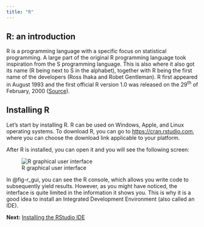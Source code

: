 ```yaml
---
title: "R"
---
```


## R: an introduction

R is a programming language with a specific focus on statistical programming. A large part of the original R programming language took inspiration from the S programming language. This is also where it also got its name (R being next to S in the alphabet), together with R being the first name of the developers (Ross Ihaka and Robet Gentleman). R first appeared in August 1993 and the first official R version 1.0 was released on the 29^th^ of February, 2000 ([Source](https://en.wikipedia.org/wiki/R_(programming_language))).

## Installing R

Let's start by installing R. R can be used on Windows, Apple, and Linux operating systems. To download R, you can go to <https://cran.rstudio.com>, where you can choose the download link applicable to your platform.

After R is installed, you can open it and you will see the following screen:

![R graphical user interface](images/rgui.png){#fig-r_gui fig-alt="R graphical user interface" fig-align="center"}

In @fig-r_gui, you can see the R console, which allows you write code to subsequently yield results. However, as you might have noticed, the interface is quite limited in the information it shows you. This is why it is a good idea to install an Integrated Development Environment (also called an IDE).

**Next:** [Installing the RStudio IDE](rstudio.qmd)
